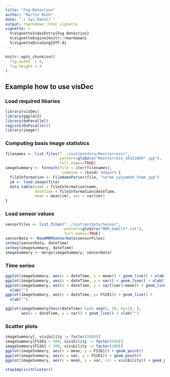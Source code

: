 ```yaml
---
title: "Fog Detection"
author: "Martin Roth"
date: "`r Sys.Date()`"
output: rmarkdown::html_vignette
vignette: >
  %\VignetteIndexEntry{Fog Detection}
  %\VignetteEngine{knitr::rmarkdown}
  %\VignetteEncoding{UTF-8}
---
```


```r
knitr::opts_chunk$set(
  fig.width  = 6,
  fig.height = 4
)
```

## Example how to use visDec
### Load required libaries
```r
library(visDec)
library(ggplot2)
library(doParallel)
registerDoParallel()
library(imager)
```

### Computing basis image statistics
```r
filenames <- list.files("../inst/extdata/Meetterrein/",
                        pattern=glob2rx("Meetterrein_20151009*.jpg"),
                        full.names=TRUE)
imageSummary <- foreach(file = iter(filenames),
                        .combine = rbind) %dopar% {
  fileInformation <- FileNameParser(file, "na*me_yyyymmdd_hhmm.jpg")
  im <- load.image(file)
  data.table(name = fileInformation$name,
             dateTime = fileInformation$dateTime,
             mean = mean(im), var = var(im))
}
```



### Load sensor values
```r
sensorFiles <- list.files("../inst/extdata/Sensor",
                          pattern=glob2rx("MOR_DeBilt*.txt"),
                          full.names=TRUE)
sensorData <- ReadMORSensorData(sensorFiles)
setkey(sensorData, dateTime)
setkey(imageSummary, dateTime)
imageSummary <- merge(imageSummary, sensorData)
```

### Time series
```r
ggplot(imageSummary, aes(x = dateTime, y = mean)) + geom_line() + xlab("")
ggplot(imageSummary, aes(x = dateTime, y = var)) + geom_line() + xlab("")
ggplot(imageSummary, aes(x = dateTime, y = sqrt(var)/mean)) + geom_line() +
  xlab("") 
ggplot(imageSummary, aes(x = dateTime, y= FS261)) + geom_line() +
  xlab("") 
```

```r
ggplot(imageSummary[hour(dateTime) %in% seq(5, 10, by=1), ],
       aes(x = dateTime, y = var)) + geom_line() + xlab("")
```


### Scatter plots
```r
imageSummary[, visibility := factor(1000)]
imageSummary[FS261 < 500, visibility := factor(500)]
imageSummary[FS261 < 200, visibility := factor(200)]
ggplot(imageSummary, aes(x = mean, y = FS261)) + geom_point()
ggplot(imageSummary, aes(x = var, y = FS261)) + geom_point()
ggplot(imageSummary, aes(x = mean, y = var, col = visibility)) + geom_point()
```

```r
stopImplicitCluster()
```
